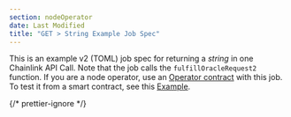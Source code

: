 ```yaml
---
section: nodeOperator
date: Last Modified
title: "GET > String Example Job Spec"
---
```



This is an example v2 (TOML) job spec for returning a _string_ in one Chainlink API Call. Note that the job calls the `fulfillOracleRequest2` function. If you are a node operator, use an [Operator contract](https://github.com/smartcontractkit/chainlink/blob/develop/contracts/src/v0.7/Operator.sol) with this job.
To test it from a smart contract, see this [Example](/any-api/get-request/examples/array-response).

{/* prettier-ignore */}
<CodeSample src="samples/ChainlinkNodes/jobs/get-string.toml"/>
